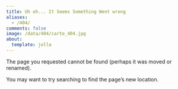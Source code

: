```yaml
---
title: Uh oh... It Seems Something Went wrong
aliases:
  - /404/
comments: false
image: /data/404/carto_404.jpg
about:
  template: jolla
---
```


The page you requested cannot be found (perhaps it was moved or renamed).

You may want to try searching to find the page's new location.

